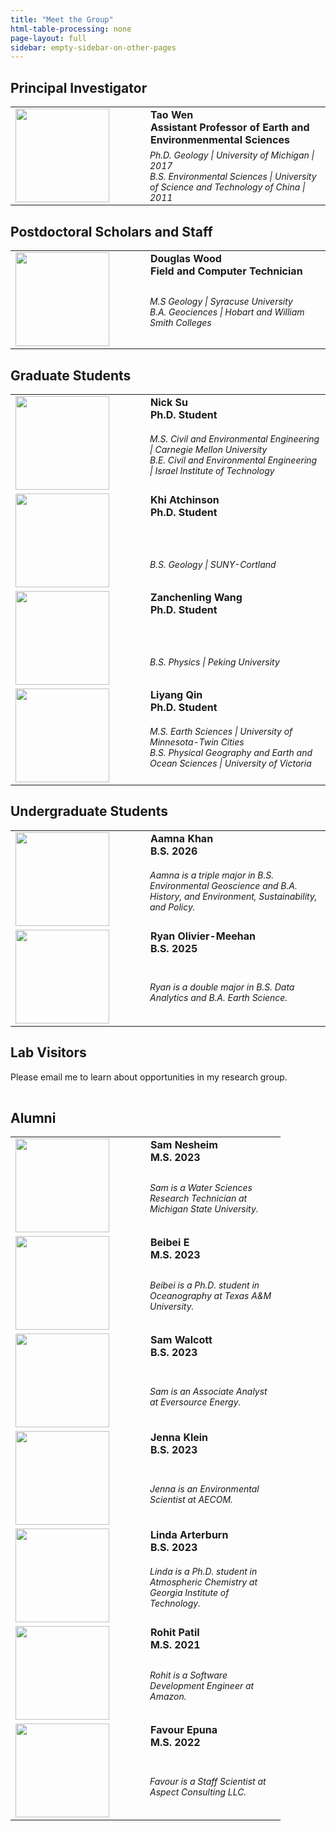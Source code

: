 ```yaml
---
title: "Meet the Group"
html-table-processing: none
page-layout: full
sidebar: empty-sidebar-on-other-pages
---
```


## Principal Investigator
```{=html}
<table border="0" cellpadding=10px cellspacing="0">
  <tr valign="top">
    <td style="width:200px" rowspan=2><a href="url"><img src="/files/portraits/tao-wen.jpg" align="left" height="150px" width="150px" ></a></td>
    <td><strong>
      Tao Wen <BR>
      Assistant Professor of Earth and Environmenmental Sciences
    </strong></td>
  </tr>
  <tr valign="top">
    <td style = "font-size:14px; font-style:italic">
      Ph.D. Geology | University of Michigan | 2017 <BR>
      B.S. Environmental Sciences | University of Science and Technology of China | 2011</td>
  </tr>
</table>
```



## Postdoctoral Scholars and Staff
```{=html}
<table border="0" cellpadding=10px cellspacing="0">
  <tr valign="top">
    <td style="width:200px" rowspan=2><a href="url"><img src="/files/portraits/Douglas_Wood.jpg" align="left" height="150px" width="150px" ></a></td>
    <td><strong>
      Douglas Wood <BR>
      Field and Computer Technician
    </strong></td>
  </tr>
  <tr valign="top">
    <td style = "font-size:14px; font-style:italic">
      M.S Geology | Syracuse University<BR>
      B.A. Geociences | Hobart and William Smith Colleges</td>
  </tr>
</table>
```

## Graduate Students
```{=html}
<table border="0" cellpadding=10px cellspacing="0">
  <tr valign="top">
    <td style="width:200px" rowspan=2><a href="url"><img src="/files/portraits/Nick_Su.jpg" align="left" height="150px" width="150px" ></a></td>
    <td><strong>
      Nick Su <BR>
      Ph.D. Student
    </strong></td>
  </tr>
  <tr valign="top">
    <td style = "font-size:14px; font-style:italic">
      M.S. Civil and Environmental Engineering | Carnegie Mellon University<BR>
      B.E. Civil and Environmental Engineering | Israel Institute of Technology</td>
  </tr>
  <tr valign="top">
    <td style="width:200px" rowspan=2><a href="url"><img src="/files/portraits/Khi_Atchinson.JPG" align="left" height="150px" width="150px" ></a></td>
    <td><strong>
      Khi Atchinson <BR>
      Ph.D. Student
    </strong></td>
  </tr>
  <tr valign="top">
    <td style = "font-size:14px; font-style:italic">
      B.S. Geology | SUNY-Cortland</td>
  </tr>
  <tr valign="top">
    <td style="width:200px" rowspan=2><a href="url"><img src="/files/portraits/Zanchenling_Wang.jpg" align="left" height="150px" width="150px" ></a></td>
    <td><strong>
      Zanchenling Wang <BR>
      Ph.D. Student
    </strong></td>
  </tr>
  <tr valign="top">
    <td style = "font-size:14px; font-style:italic">
      B.S. Physics | Peking University</td>
  </tr>
  <tr valign="top">
    <td style="width:200px" rowspan=2><a href="url"><img src="/files/portraits/Liyang_Qin.jpg" align="left" height="150px" width="150px" ></a></td>
    <td><strong>
      Liyang Qin <BR>
      Ph.D. Student
    </strong></td>
  </tr>
  <tr valign="top">
    <td style = "font-size:14px; font-style:italic">
      M.S. Earth Sciences | University of Minnesota-Twin Cities<BR>
      B.S. Physical Geography and Earth and Ocean Sciences | University of Victoria</td>
  </tr>
</table>
```

## Undergraduate Students
```{=html}
<table border="0" cellpadding=10px cellspacing="0">
  <tr valign="top">
    <td style="width:200px" rowspan=2><a href="url"><img src="/files/portraits/Aamna_Khan.jpeg" align="left" height="150px" width="150px" ></a></td>
    <td><strong>
      Aamna Khan <BR>
      B.S. 2026
    </strong></td>
  </tr>
  <tr valign="top">
    <td style = "font-size:14px; font-style:italic">
      Aamna is a triple major in B.S. Environmental Geoscience and B.A. History, and Environment, Sustainability, and Policy.</td>
  </tr>
  <tr valign="top">
    <td style="width:200px" rowspan=2><a href="url"><img src="/files/portraits/Ryan_Olivier-Meehan.JPG" align="left" height="150px" width="150px" ></a></td>
    <td><strong>
      Ryan Olivier-Meehan <BR>
      B.S. 2025
    </strong></td>
  </tr>
  <tr valign="top">
    <td style = "font-size:14px; font-style:italic">
      Ryan is a double major in B.S. Data Analytics and B.A. Earth Science.</td>
  </tr>
</table>
```

## Lab Visitors
```{=html}
<table border="0" cellpadding=10px cellspacing="0">
Please email me to learn about opportunities in my research group.
</table>
```

## Alumni
```{=html}
<table border="0" cellpadding=10px cellspacing="0">
  <tr valign="top">
    <td style="width:200px" rowspan=2><a href="url"><img src="/files/portraits/Sam_Nesheim.jpg" align="left" height="150px" width="150px" ></a></td>
    <td><strong>
      Sam Nesheim <BR>
      M.S. 2023
    </strong></td>
  </tr>
  <tr valign="top">
    <td style = "font-size:14px; font-style:italic">
      Sam is a Water Sciences Research Technician at Michigan State University.</td>
  </tr>
  <tr valign="top">
    <td style="width:200px" rowspan=2><a href="url"><img src="/files/portraits/Beibei_E.jpg" align="left" height="150px" width="150px" ></a></td>
    <td><strong>
      Beibei E <BR>
      M.S. 2023
    </strong></td>
  </tr>
  <tr valign="top">
    <td style = "font-size:14px; font-style:italic">
      Beibei is a Ph.D. student in Oceanography at Texas A&M University.</td>
  </tr>
  <tr valign="top">
    <td style="width:200px" rowspan=2><a href="url"><img src="/files/portraits/Sam_Walcott.jpeg" align="left" height="150px" width="150px" ></a></td>
    <td><strong>
      Sam Walcott <BR>
      B.S. 2023
    </strong></td>
  </tr>
  <tr valign="top">
    <td style = "font-size:14px; font-style:italic">
      Sam is an Associate Analyst at Eversource Energy.</td>
  </tr>
  <tr valign="top">
    <td style="width:200px" rowspan=2><a href="url"><img src="/files/portraits/Jenna_Klein.jpg" align="left" height="150px" width="150px" ></a></td>
    <td><strong>
      Jenna Klein <BR>
      B.S. 2023
    </strong></td>
  </tr>
  <tr valign="top">
    <td style = "font-size:14px; font-style:italic">
      Jenna is an Environmental Scientist at AECOM.</td>
  </tr>
  <tr valign="top">
    <td style="width:200px" rowspan=2><a href="url"><img src="/files/portraits/Linda_Arterburn.png" align="left" height="150px" width="150px" ></a></td>
    <td><strong>
      Linda Arterburn <BR>
      B.S. 2023
    </strong></td>
  </tr>
  <tr valign="top">
    <td style = "font-size:14px; font-style:italic">
      Linda is a Ph.D. student in Atmospheric Chemistry at Georgia Institute of Technology.</td>
  </tr>
  <tr valign="top">
    <td style="width:200px" rowspan=2><a href="url"><img src="/files/portraits/Rohit_Patil.jpg" align="left" height="150px" width="150px" ></a></td>
    <td><strong>
      Rohit Patil <BR>
      M.S. 2021
    </strong></td>
  </tr>
  <tr valign="top">
    <td style = "font-size:14px; font-style:italic">
      Rohit is a Software Development Engineer at Amazon.</td>
  </tr>
  <tr valign="top">
    <td style="width:200px" rowspan=2><a href="url"><img src="/files/portraits/Favour_Epuna.jpg" align="left" height="150px" width="150px" ></a></td>
    <td style="width:200px"><strong>
      Favour Epuna <BR>
      M.S. 2022
    </strong></td>
  </tr>
  <tr valign="top">
    <td style = "font-size:14px; font-style:italic">
      Favour is a Staff Scientist at Aspect Consulting LLC.</td>
  </tr>
</table>
```